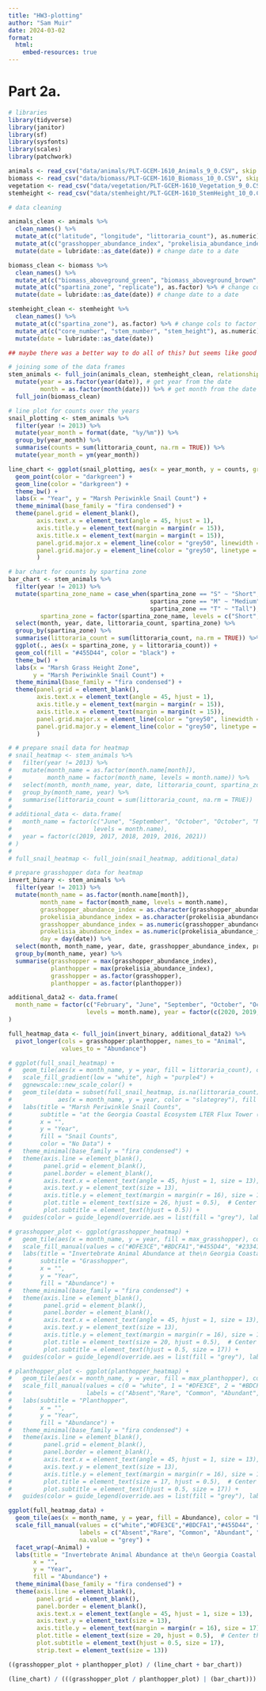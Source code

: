 ```yaml
---
title: "HW3-plotting"
author: "Sam Muir"
date: 2024-03-02
format:
  html:
    embed-resources: true
---
```


# Part 2a.

```r
# libraries
library(tidyverse)
library(janitor)
library(sf)
library(sysfonts)
library(scales)
library(patchwork)
```

```r
animals <- read_csv("data/animals/PLT-GCEM-1610_Animals_9_0.CSV", skip = 2)[-c(1,2),]
biomass <- read_csv("data/biomass/PLT-GCEM-1610_Biomass_10_0.CSV", skip = 2)[-c(1,2),]
vegetation <- read_csv("data/vegetation/PLT-GCEM-1610_Vegetation_9_0.CSV", skip = 2)[-c(1,2),]
stemheight <- read_csv("data/stemheight/PLT-GCEM-1610_StemHeight_10_0.CSV", skip = 2)[-c(1,2),]
```

```r
# data cleaning 

animals_clean <- animals %>%
  clean_names() %>%
  mutate_at(c("latitude", "longitude", "littoraria_count"), as.numeric) %>% # change cols to numeric
  mutate_at(c("grasshopper_abundance_index", "prokelisia_abundance_index", "littoraria_quadrat_area", "plot_number", "spartina_zone"), as.factor) %>% # change cols to factor
  mutate(date = lubridate::as_date(date)) # change date to a date

biomass_clean <- biomass %>%
  clean_names() %>%
  mutate_at(c("biomass_aboveground_green", "biomass_aboveground_brown", "biomass_aboveground_total", "biomass_belowground_0to10cm", "biomass_belowground_10to30cm", "biomass_belowground_total", "rhizomes_0to10cm", "root_to_shoot_ratio"), as.numeric) %>% # change cols to numeric
  mutate_at(c("spartina_zone", "replicate"), as.factor) %>% # change cols to factor
  mutate(date = lubridate::as_date(date)) # change date to a date

stemheight_clean <- stemheight %>%
  clean_names() %>%
  mutate_at(c("spartina_zone"), as.factor) %>% # change cols to factor
  mutate_at(c("core_number", "stem_number", "stem_height"), as.numeric) %>% # change cols to numeric
  mutate(date = lubridate::as_date(date))

## maybe there was a better way to do all of this? but seems like good practice either way 

# joining some of the data frames
stem_animals <- full_join(animals_clean, stemheight_clean, relationship = "many-to-many") %>% # join animals and stemheight
  mutate(year = as.factor(year(date)), # get year from the date
         month = as.factor(month(date))) %>% # get month from the date
  full_join(biomass_clean)
```

```r
# line plot for counts over the years
snail_plotting <- stem_animals %>%
  filter(year != 2013) %>%
  mutate(year_month = format(date, "%y/%m")) %>%
  group_by(year_month) %>%
  summarise(counts = sum(littoraria_count, na.rm = TRUE)) %>%
  mutate(year_month = ym(year_month))

line_chart <- ggplot(snail_plotting, aes(x = year_month, y = counts, group = 1)) +
  geom_point(color = "darkgreen") +
  geom_line(color = "darkgreen") +
  theme_bw() +
  labs(x = "Year", y = "Marsh Periwinkle Snail Count") +
  theme_minimal(base_family = "fira condensed") +
  theme(panel.grid = element_blank(),
        axis.text.x = element_text(angle = 45, hjust = 1),
        axis.title.y = element_text(margin = margin(r = 15)),
        axis.title.x = element_text(margin = margin(t = 15)),
        panel.grid.major.x = element_line(color = "grey50", linewidth = 0.25, linetype = "dotted"),
        panel.grid.major.y = element_line(color = "grey50", linetype = "dotted")
        )
```

```r
# bar chart for counts by spartina zone
bar_chart <- stem_animals %>%
  filter(year != 2013) %>%
  mutate(spartina_zone_name = case_when(spartina_zone == "S" ~ "Short",
                                        spartina_zone == "M" ~ "Medium",
                                        spartina_zone == "T" ~ "Tall"),
         spartina_zone = factor(spartina_zone_name, levels = c("Short", "Medium", "Tall"))) %>%
  select(month, year, date, littoraria_count, spartina_zone) %>%
  group_by(spartina_zone) %>%
  summarise(littoraria_count = sum(littoraria_count, na.rm = TRUE)) %>%
  ggplot(., aes(x = spartina_zone, y = littoraria_count)) +
  geom_col(fill = "#455D44", color = "black") +
  theme_bw() +
  labs(x = "Marsh Grass Height Zone",
       y = "Marsh Periwinkle Snail Count") +
  theme_minimal(base_family = "fira condensed") +
  theme(panel.grid = element_blank(),
        axis.text.x = element_text(angle = 45, hjust = 1),
        axis.title.y = element_text(margin = margin(r = 15)),
        axis.title.x = element_text(margin = margin(t = 15)),
        panel.grid.major.x = element_line(color = "grey50", linewidth = 0.25, linetype = "dotted"),
        panel.grid.major.y = element_line(color = "grey50", linetype = "dotted")
        )
```


```r
# # prepare snail data for heatmap
# snail_heatmap <- stem_animals %>%
#   filter(year != 2013) %>%
#   mutate(month_name = as.factor(month.name[month]),
#          month_name = factor(month_name, levels = month.name)) %>%
#   select(month, month_name, year, date, littoraria_count, spartina_zone) %>%
#   group_by(month_name, year) %>%
#   summarise(littoraria_count = sum(littoraria_count, na.rm = TRUE))
# 
# additional_data <- data.frame(
#   month_name = factor(c("June", "September", "October", "October", "November", "November"),
#                       levels = month.name),
#   year = factor(c(2019, 2017, 2018, 2019, 2016, 2021))
# )
# 
# full_snail_heatmap <- full_join(snail_heatmap, additional_data)

# prepare grasshopper data for heatmap
invert_binary <- stem_animals %>%
  filter(year != 2013) %>%
  mutate(month_name = as.factor(month.name[month]),
         month_name = factor(month_name, levels = month.name),
         grasshopper_abundance_index = as.character(grasshopper_abundance_index),
         prokelisia_abundance_index = as.character(prokelisia_abundance_index),
         grasshopper_abundance_index = as.numeric(grasshopper_abundance_index),
         prokelisia_abundance_index = as.numeric(prokelisia_abundance_index),
         day = day(date)) %>%
  select(month, month_name, year, date, grasshopper_abundance_index, prokelisia_abundance_index) %>%
  group_by(month_name, year) %>%
  summarise(grasshopper = max(grasshopper_abundance_index),
            planthopper = max(prokelisia_abundance_index),
            grasshopper = as.factor(grasshopper),
            planthopper = as.factor(planthopper))

additional_data2 <- data.frame(
  month_name = factor(c("February", "June", "September", "October", "October", "November", "November"),
                      levels = month.name), year = factor(c(2020, 2019, 2017, 2018, 2019, 2016, 2021))
)

full_heatmap_data <- full_join(invert_binary, additional_data2) %>%
  pivot_longer(cols = grasshopper:planthopper, names_to = "Animal",
               values_to = "Abundance")
```

```r
# ggplot(full_snail_heatmap) +
#   geom_tile(aes(x = month_name, y = year, fill = littoraria_count), color = "slategrey") +
#   scale_fill_gradient(low = "white", high = "purple4") +
#   ggnewscale::new_scale_color() +
#   geom_tile(data = subset(full_snail_heatmap, is.na(littoraria_count)),
#             aes(x = month_name, y = year, color = "slategrey"), fill = "grey", linewidth = 0) +
#   labs(title = "Marsh Periwinkle Snail Counts", 
#        subtitle = "at the Georgia Coastal Ecosystem LTER Flux Tower (2014-2022)",
#        x = "",
#        y = "Year",
#        fill = "Snail Counts",
#        color = "No Data") +
#   theme_minimal(base_family = "fira condensed") +
#   theme(axis.line = element_blank(),
#         panel.grid = element_blank(),
#         panel.border = element_blank(),
#         axis.text.x = element_text(angle = 45, hjust = 1, size = 13),
#         axis.text.y = element_text(size = 13),
#         axis.title.y = element_text(margin = margin(r = 16), size = 17),
#         plot.title = element_text(size = 26, hjust = 0.5),  # Center the title
#         plot.subtitle = element_text(hjust = 0.5)) +
#   guides(color = guide_legend(override.aes = list(fill = "grey"), label = FALSE))
```

```r
# grasshopper_plot <- ggplot(grasshopper_heatmap) +
#   geom_tile(aes(x = month_name, y = year, fill = max_grasshopper), color = "black") +
#   scale_fill_manual(values = c("#DFE3CE","#BDCFA1","#455D44", "#23341E"), labels = c("Rare", "Common", "Abundant", "Very Abundant")) +
#   labs(title = "Invertebrate Animal Abundance at the\n Georgia Coastal Ecosystem LTER Flux Tower (2014-2022)", 
#        subtitle = "Grasshopper",
#        x = "",
#        y = "Year",
#        fill = "Abundance") +
#   theme_minimal(base_family = "fira condensed") +
#   theme(axis.line = element_blank(),
#         panel.grid = element_blank(),
#         panel.border = element_blank(),
#         axis.text.x = element_text(angle = 45, hjust = 1, size = 13),
#         axis.text.y = element_text(size = 13),
#         axis.title.y = element_text(margin = margin(r = 16), size = 17),
#         plot.title = element_text(size = 20, hjust = 0.5),  # Center the title
#         plot.subtitle = element_text(hjust = 0.5, size = 17)) +
#   guides(color = guide_legend(override.aes = list(fill = "grey"), label = FALSE))
```

```r
# planthopper_plot <- ggplot(planthopper_heatmap) +
#   geom_tile(aes(x = month_name, y = year, fill = max_planthopper), color = "black") +
#   scale_fill_manual(values = c(0 = "white", 1 = "#DFE3CE", 2 = "#BDCFA1", 3 = "#455D44", 4 = "#23341E"), 
#                     labels = c("Absent","Rare", "Common", "Abundant", "Very Abundant")) +
#   labs(subtitle = "Planthopper", 
#        x = "",
#        y = "Year",
#        fill = "Abundance") +
#   theme_minimal(base_family = "fira condensed") +
#   theme(axis.line = element_blank(),
#         panel.grid = element_blank(),
#         panel.border = element_blank(),
#         axis.text.x = element_text(angle = 45, hjust = 1, size = 13),
#         axis.text.y = element_text(size = 13),
#         axis.title.y = element_text(margin = margin(r = 16), size = 17),
#         plot.title = element_text(size = 17, hjust = 0.5),  # Center the title
#         plot.subtitle = element_text(hjust = 0.5, size = 17)) +
#   guides(color = guide_legend(override.aes = list(fill = "grey"), label = FALSE))
```

```r
ggplot(full_heatmap_data) +
  geom_tile(aes(x = month_name, y = year, fill = Abundance), color = "black") +
  scale_fill_manual(values = c("white","#DFE3CE","#BDCFA1","#455D44", "#23341E"), 
                    labels = c("Absent","Rare", "Common", "Abundant", "Very Abundant"),
                    na.value = "grey") +
  facet_wrap(~Animal) +
  labs(title = "Invertebrate Animal Abundance at the\n Georgia Coastal Ecosystem LTER Flux Tower (2014-2022)", 
       x = "",
       y = "Year",
       fill = "Abundance") +
  theme_minimal(base_family = "fira condensed") +
  theme(axis.line = element_blank(),
        panel.grid = element_blank(),
        panel.border = element_blank(),
        axis.text.x = element_text(angle = 45, hjust = 1, size = 13),
        axis.text.y = element_text(size = 13),
        axis.title.y = element_text(margin = margin(r = 16), size = 17),
        plot.title = element_text(size = 20, hjust = 0.5),  # Center the title
        plot.subtitle = element_text(hjust = 0.5, size = 17),
        strip.text = element_text(size = 13)) 
```


```r
((grasshopper_plot + planthopper_plot) / (line_chart + bar_chart))

(line_chart) / (((grasshopper_plot / planthopper_plot) | (bar_chart))) + plot_layout(ncol = 3, nrow = 2)
```

